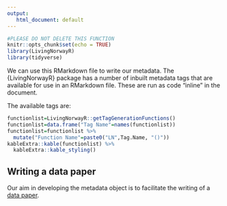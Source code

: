 ```yaml
---
output:
   html_document: default
---
```


```r
#PLEASE DO NOT DELETE THIS FUNCTION
knitr::opts_chunk$set(echo = TRUE)
library(LivingNorwayR)
library(tidyverse)
```


We can use this RMarkdown file to write our metadata. The {LivingNorwayR} package has a number of inbuilt metadata tags that are available for use in an RMarkdown file. These are run as code "inline" in the document. 

The available tags are: 

```r
functionlist=LivingNorwayR::getTagGenerationFunctions()
functionlist=data.frame("Tag Name"=names(functionlist)) 
functionlist=functionlist %>% 
  mutate("Function Name"=paste0("LN",Tag.Name, "()"))
kableExtra::kable(functionlist) %>% 
  kableExtra::kable_styling()


```

## Writing a data paper

Our aim in developing the metadata object is to facilitate the writing of a [data paper](https://www.gbif.org/data-papers). 


